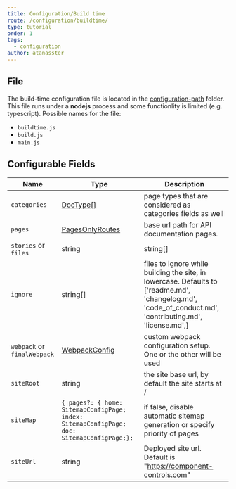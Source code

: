 ```yaml
---
title: Configuration/Build time
route: /configuration/buildtime/
type: tutorial
order: 1
tags:
  - configuration
author: atanasster  
---
```


## File
The build-time configuration file is located in the [configuration-path](/configuration/overview/#configuration-path) folder.
This file runs under a **nodejs** process and some functionlity is limited (e.g. typescript).
Possible names for the file:
- `buildtime.js`
- `build.js`
- `main.js`

## Configurable Fields

| Name           | Type                                | Description                                                                                                                                    |
| -------------- | ----------------------------------- | ---------------------------------------------------------------------------------------------------------------------------------------------- |
| `categories`   | [DocType[]](/tutorial/reference/configuration#doctype)            | page types that are considered as categories fields as well                                                                                     |
| `pages`        | [PagesOnlyRoutes](/tutorial/reference/configuration#pagesonlyroutes) | base url path for API documentation pages.|
| `stories` or `files` | string | string[]                           | wild card search string for the stories internally using [glob](https://www.npmjs.com/package/glob)|
| `ignore` | string[]                           | files to ignore while building the site, in lowercase. Defaults to ['readme.md', 'changelog.md', 'code_of_conduct.md', 'contributing.md', 'license.md',]|
| `webpack` or `finalWebpack`     | [WebpackConfig](/tutorial/reference/configuration#webpackconfig)     | custom webpack configuration setup. One or the other will be used                                                                             |
| `siteRoot` | string                           | the site base url, by default the site starts at /|
| `siteMap`         |   `{ pages?: { home: SitemapConfigPage; index: SitemapConfigPage; doc: SitemapConfigPage;};`     | if false, disable automatic sitemap generation or specify priority of pages|
| `siteUrl`         | string                               | Deployed site url. Default is "https://component-controls.com"                                                                                                   |

